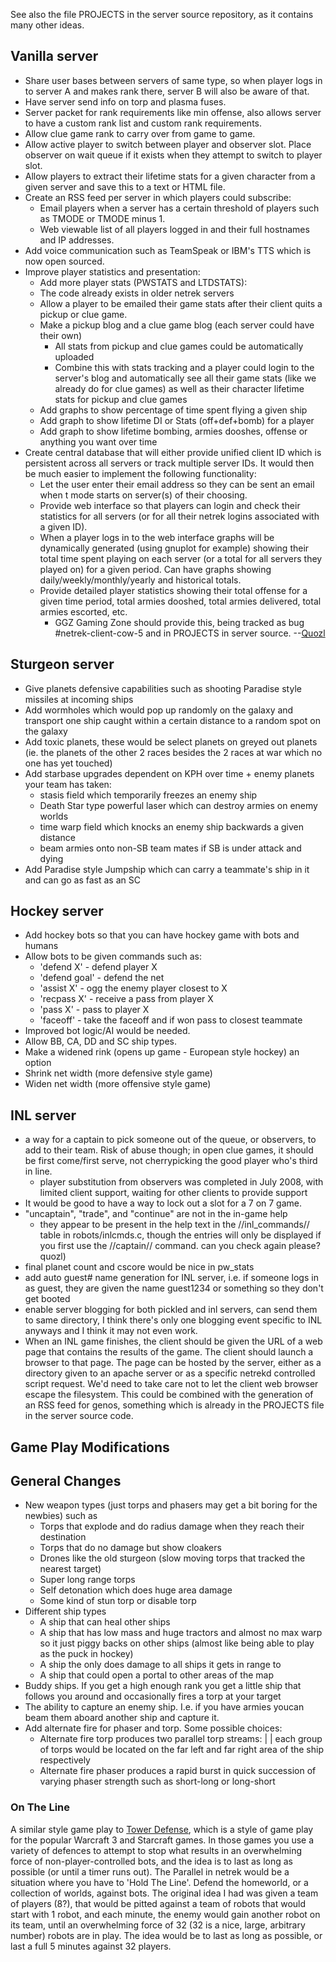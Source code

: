 See also the file PROJECTS in the server source repository, as it contains many other ideas.

==Vanilla server==
* Share user bases between servers of same type, so when player logs in to server A and makes rank there, server B will also be aware of that.
* Have server send info on torp and plasma fuses.
* Server packet for rank requirements like min offense, also allows server to have a custom rank list and custom rank requirements.
* Allow clue game rank to carry over from game to game.
* Allow active player to switch between player and observer slot.  Place observer on wait queue if it exists when they attempt to switch to player slot.
* Allow players to extract their lifetime stats for a given character from a given server and save this to a text or HTML file.
* Create an RSS feed per server in which players could subscribe:
** Email players when a server has a certain threshold of players such as TMODE or TMODE minus 1.
** Web viewable list of all players logged in and their full hostnames and IP addresses.
* Add voice communication such as TeamSpeak or IBM's TTS which is now open sourced.
* Improve player statistics and presentation:
** Add more player stats (PWSTATS and LTDSTATS):
** The code already exists in older netrek servers
** Allow a player to be emailed their game stats after their client quits a pickup or clue game.
** Make a pickup blog and a clue game blog (each server could have their own)
*** All stats from pickup and clue games could be automatically uploaded
*** Combine this with stats tracking and a player could login to the server's blog and automatically see all their game stats (like we already do for clue games) as well as their character lifetime stats for pickup and clue games
** Add graphs to show percentage of time spent flying a given ship
** Add graph to show lifetime DI or Stats (off+def+bomb) for a player
** Add graph to show lifetime bombing, armies dooshes, offense or anything you want over time
* Create central database that will either provide unified client ID which is persistent across all servers or track multiple server IDs. It would then be much easier to implement the following functionality:
** Let the user enter their email address so they can be sent an email when t mode starts on server(s) of their choosing. 
** Provide web interface so that players can login and check their statistics for all servers (or for all their netrek logins associated with a given ID).
** When a player logs in to the web interface graphs will be dynamically generated (using gnuplot for example) showing their total time spent playing on each server (or a total for all servers they played on) for a given period. Can have graphs showing daily/weekly/monthly/yearly and historical totals.
** Provide detailed player statistics showing their total offense for a given time period, total armies dooshed, total armies delivered, total armies escorted, etc.
*** GGZ Gaming Zone should provide this, being tracked as bug #netrek-client-cow-5 and in PROJECTS in server source. --[[User:Quozl|Quozl]]

==Sturgeon server==
* Give planets defensive capabilities such as shooting Paradise style missiles at incoming ships
* Add wormholes which would pop up randomly on the galaxy and transport one ship caught within a certain distance to a random spot on the galaxy
* Add toxic planets, these would be select planets on greyed out planets (ie. the planets of the other 2 races besides the 2 races at war which no one has yet touched)
* Add starbase upgrades dependent on KPH over time + enemy planets your team has taken:
** stasis field which temporarily freezes an enemy ship
** Death Star type powerful laser which can destroy armies on enemy worlds
** time warp field which knocks an enemy ship backwards a given distance
** beam armies onto non-SB team mates if SB is under attack and dying
* Add Paradise style Jumpship which can carry a teammate's ship in it and can go as fast as an SC

==Hockey server==
* Add hockey bots so that you can have hockey game with bots and humans
* Allow bots to be given commands such as:
** 'defend X' - defend player X
** 'defend goal' - defend the net
** 'assist X' - ogg the enemy player closest to X
** 'recpass X' - receive a pass from player X
** 'pass X' - pass to player X
** 'faceoff' - take the faceoff and if won pass to closest teammate
* Improved bot logic/AI would be needed.
* Allow BB, CA, DD and SC ship types.
* Make a widened rink (opens up game - European style hockey) an option
* Shrink net width (more defensive style game)
* Widen net width (more offensive style game)

==INL server== 
* a way for a captain to pick someone out of the queue, or observers, to add to their team.  Risk of abuse though; in open clue games, it should be first come/first serve, not cherrypicking the good player who's third in line.
** player substitution from observers was completed in July 2008, with limited client support, waiting for other clients to provide support
* It would be good to have a way to lock out a slot for a 7 on 7 game.
* &quot;uncaptain&quot;, &quot;trade&quot;, and &quot;continue&quot; are not in the in-game help
** they appear to be present in the help text in the //inl_commands// table in robots/inlcmds.c, though the entries will only be displayed if you first use the //captain// command. can you check again please? quozl)
* final planet count and cscore would be nice in pw_stats
* add auto guest# name generation for INL server, i.e. if someone logs in as guest, they are given the name guest1234 or something so they don't get booted
* enable server blogging for both pickled and inl servers, can send them to same directory, I think there's only one blogging event specific to INL anyways and I think it may not even work. 
* When an INL game finishes, the client should be given the URL of a web page that contains the results of the game. The client should launch a browser to that page. The page can be hosted by the server, either as a directory given to an apache server or as a specific netrekd controlled script request. We'd need to take care not to let the client web browser escape the filesystem.  This could be combined with the generation of an RSS feed for genos, something which is already in the PROJECTS file in the server source code.

==Game Play Modifications== 
==General Changes==
* New weapon types (just torps and phasers may get a bit boring for the newbies) such as
** Torps that explode and do radius damage when they reach their destination
** Torps that do no damage but show cloakers
** Drones like the old sturgeon (slow moving torps that tracked the nearest target)
** Super long range torps
** Self detonation which does huge area damage
** Some kind of stun torp or disable torp
* Different ship types
** A ship that can heal other ships
** A ship that has low mass and huge tractors and almost no max warp so it just piggy backs on other ships (almost like being able to play as the puck in hockey)
** A ship the only does damage to all ships it gets in range to
** A ship that could open a portal to other areas of the map
* Buddy ships.  If you get a high enough rank you get a little ship that follows you around and occasionally fires a torp at your target
* The ability to capture an enemy ship.  I.e. if you have armies youcan beam them aboard another ship and capture it.
* Add alternate fire for phaser and torp. Some possible choices:
** Alternate fire torp produces two parallel torp streams: | | each group of torps would be located on the far left and far right area of the ship respectively
** Alternate fire phaser produces a rapid burst in quick succession of varying phaser strength such as short-long or long-short

===On The Line=== 
A similar style game play to [http://en.wikipedia.org/wiki/Tower_Defense Tower Defense], which is a style of game play for the popular Warcraft 3 and Starcraft games. In those games you use a variety of defences to attempt to stop what results in an overwhelming force of non-player-controlled bots, and the idea is to last as long as possible (or until a timer runs out).
The Parallel in netrek would be a situation where you have to 'Hold The Line'. Defend the homeworld, or a collection of worlds, against bots. The original idea I had was given a team of players (8?), that would be pitted against a team of robots that would start with 1 robot, and each minute, the enemy would gain another robot on its team, until an overwhelming force of 32 (32 is a nice, large, arbitrary number) robots are in play.
The idea would be to last as long as possible, or last a full 5 minutes against 32 players.